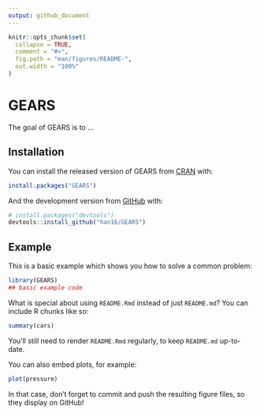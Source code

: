```yaml
---
output: github_document
---
```


<!-- README.md is generated from README.Rmd. Please edit that file -->

```r
knitr::opts_chunk$set(
  collapse = TRUE,
  comment = "#>",
  fig.path = "man/figures/README-",
  out.width = "100%"
)
```
# GEARS

<!-- badges: start -->
<!-- badges: end -->

The goal of GEARS is to ...

## Installation

You can install the released version of GEARS from [CRAN](https://CRAN.R-project.org) with:

``` r
install.packages("GEARS")
```

And the development version from [GitHub](https://github.com/) with:

``` r
# install.packages("devtools")
devtools::install_github("han16/GEARS")
```
## Example

This is a basic example which shows you how to solve a common problem:

```r
library(GEARS)
## basic example code
```

What is special about using `README.Rmd` instead of just `README.md`? You can include R chunks like so:

```r
summary(cars)
```

You'll still need to render `README.Rmd` regularly, to keep `README.md` up-to-date.

You can also embed plots, for example:

```r
plot(pressure)
```

In that case, don't forget to commit and push the resulting figure files, so they display on GitHub!
